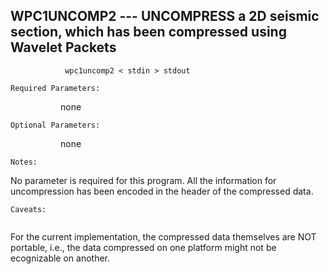 ==WPC1UNCOMP2 --- UNCOMPRESS a 2D seismic section, which has been compressed using Wavelet Packets   ==             
                                                                       
::<source> wpc1uncomp2 < stdin > stdout      </source>                                     
                                                                       
 Required Parameters:                                                  
:: none                                                                  
                                                                       
 Optional Parameters:                                                  
:: none                                                                  
                                                                       
 Notes:                                                                
No parameter is required for this program. All the information for    
uncompression has been encoded in the header of the compressed data.  
                                                                        
 Caveats:                                                               
For the current implementation, the compressed data themselves are    
NOT portable, i.e., the data compressed on one platform might not be  
ecognizable on another.                                              
                             